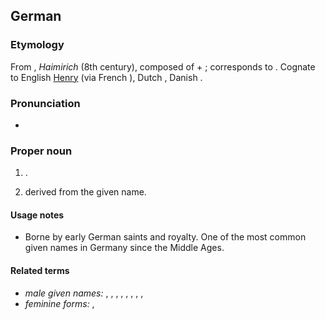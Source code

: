 ==German==

===Etymology===
From {{inh|de|goh|Heimrih}}, ''Haimirich'' (8th century), composed of {{m|goh|heim||home}} + {{m|goh|rihhi||ruler}}; corresponds to {{inh|de|gem-pro|*Haimarīks}}.
Cognate to English [[Henry]] (via French {{l|fr|Henri}}), Dutch {{m|nl|Hendrik}}, Danish {{m|da|Henrik}}.

===Pronunciation===
* {{IPA|[ˈhaɪnʁɪç]|lang=de}}

===Proper noun===
{{de-proper noun|m}}

# {{given name|male|lang=de}}.
# {{surname|lang=de|from=given names|dot=}} derived from the given name.

====Usage notes====
* Borne by early German saints and royalty. One of the most common given names in Germany since the Middle Ages.

====Related terms====
* ''male given names:'' {{l|de|Emmerich}}, {{l|de|Harry}}, {{l|de|Heiko}}, {{l|de|Heine}}, {{l|de|Heiner}}, {{l|de|Heinz}}, {{l|de|Henri}}, {{l|de|Henry}}, {{l|de|Hinrich}}
* ''feminine forms:'' {{l|de|Heike}}, {{l|de|Henny}}